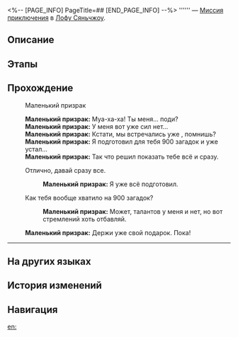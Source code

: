 <%-- [PAGE_INFO]
PageTitle=##
[END_PAGE_INFO] --%>
{{Дополнить|Диалоги.}}
{{Миссия Инфобокс
|id              = 4040263
|Название        = 
|Изображение     = Миссия .png
|Тип             = Миссия приключения
|Событие         = 
|Глава           = 
|Условия         = Завершена {{cx}}<!--Hidden Mission ID 4040262-->
|Персонажи       = Маленький призрак; Первопроходец
|СтартЛокация    = [[Лофу Сяньчжоу]] — [[Сад безмятежности]]
|Мир             = Лофу Сяньчжоу
|Предыдущая      = 
|Следующая       = 
|Награды         = 
}}
'''''' — [[Миссия приключения]] в [[Лофу Сяньчжоу]].

==Описание==
{{Описание|<!--официальное описание из Перекрёстка судеб-->}}

==Этапы==


==Прохождение==
{{Дополнить}}

:{{Диалог|?}} Маленький призрак
:'''Маленький призрак:''' Муа-ха-ха! Ты {{MC|м=нашёл|ж=нашла}} меня... {{MC|м=Замучился|ж=Замучилась}} поди?
:'''Маленький призрак:''' У меня вот уже сил нет...
:'''Маленький призрак:''' Кстати, мы встречались уже {{Цвет|Ключевой|nobold=1|3 раза}}, помнишь?
:'''Маленький призрак:''' Я подготовил для тебя 900 загадок и уже устал...
:'''Маленький призрак:''' Так что решил показать тебе всё и сразу.
:{{Диалог|Стрелка}} Отлично, давай сразу все.
::'''Маленький призрак:''' Я уже всё подготовил.
:{{Диалог|Стрелка}} Как тебя вообще хватило на 900 загадок?
::'''Маленький призрак:''' Может, талантов у меня и нет, но вот стремлений хоть отбавляй.
:'''Маленький призрак:''' Держи уже свой подарок. Пока!
----
{{Диалог Конец}}

==На других языках==
{{На других языках
|en   = 
|zhs  = 
|zht  = 
|ja   = 
|ko   = 
|es   = 
|fr   = 
|ru   = 
|th   = 
|vi   = 
|de   = 
|id   = 
|pt   = 
}}

==История изменений==
{{История изменений|3.5}}

==Навигация==
{{Миссия приключения Навбокс|Глава }}

[[en:]]
